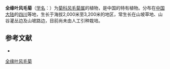{{Speciesbox
| name = 全缘叶风毛菊
| status = 
| status_system = 
| image =
| genus = Saussurea
| species = integrifolia
| authority = Hand.-Mazz.
}}

'''全缘叶风毛菊'''（[[学名|学名]]：{{lang|la|''Saussurea integrifolia''}}）为[[菊科|菊科]][[风毛菊属|风毛菊属]]的植物，是中国的特有植物。分布在[[中国大陆|中国大陆]]的[[四川|四川]]等地，生长于海拔2,000米至3,200米的地区，常生长在山坡草地、山谷灌丛边及山坡路边，目前尚未由人工引种栽培。

== 参考文献 ==
<div class="references-small">
* {{cite web| url =http://www.bioinfo.cn/db05/KmzwSpecies.php?action=view&id=4540| title =全缘叶风毛菊| work =《中国高等植物数据库全库》| publisher =中国科学院微生物研究所| author =昆明植物研究所| accessdate =2009-02-24| deadurl =yes| archiveurl =https://web.archive.org/web/20160305022050/http://www.bioinfo.cn/db05/KmzwSpecies.php?action=view&id=4540| archivedate =2016-03-05}}
</div>
{{Taxonbar|from=Q10891717}}

[[Category:风毛菊属|全缘叶风毛菊]]


{{植物小作品}}